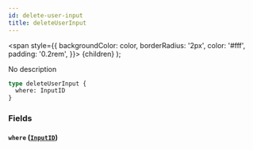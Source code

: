 ```yaml
---
id: delete-user-input
title: deleteUserInput
---
```


<span
style={{
      backgroundColor: color,
      borderRadius: '2px',
      color: '#fff',
      padding: '0.2rem',
    }}>
{children}
</span>
);

No description

```graphql
type deleteUserInput {
  where: InputID
}
```

### Fields

#### `where` ([`InputID`](/v1/inputs/input-id))
